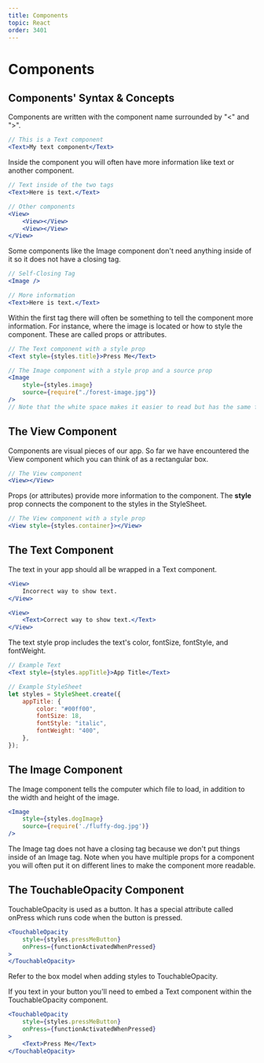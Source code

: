 ```yaml
---
title: Components
topic: React
order: 3401
---
```


# Components

## Components' Syntax & Concepts

Components are written with the component name surrounded by "<" and ">".

```jsx
// This is a Text component
<Text>My text component</Text>
```

Inside the component you will often have more information like text or another component.

```jsx
// Text inside of the two tags
<Text>Here is text.</Text>

// Other components
<View>
    <View></View>
    <View></View>
</View>
```

Some components like the Image component don't need anything inside of it so it does not have a closing tag.

```jsx
// Self-Closing Tag
<Image />

// More information
<Text>Here is text.</Text>
```

Within the first tag there will often be something to tell the component more information.
For instance, where the image is located or how to style the component.
These are called props or attributes.

```jsx
// The Text component with a style prop
<Text style={styles.title}>Press Me</Text>

// The Image component with a style prop and a source prop
<Image
    style={styles.image}
    source={require("./forest-image.jpg")} 
/>
// Note that the white space makes it easier to read but has the same function
```

## The View Component

Components are visual pieces of our app.
So far we have encountered the View component which you can think of as a rectangular box.

```jsx
// The View component
<View></View>
```

Props (or attributes) provide more information to the component. 
The **style** prop connects the component to the styles in the StyleSheet.

```jsx
// The View component with a style prop
<View style={styles.container}></View>
```

## The Text Component

The text in your app should all be wrapped in a Text component.

```jsx
<View>
    Incorrect way to show text.
</View>

<View>
    <Text>Correct way to show text.</Text>
</View>
```

The text style prop includes the text's color, fontSize, fontStyle, and fontWeight.

```jsx
// Example Text
<Text style={styles.appTitle}>App Title</Text>

// Example StyleSheet
let styles = StyleSheet.create({
    appTitle: {
        color: "#00ff00",
        fontSize: 18,
        fontStyle: "italic",
        fontWeight: "400",
    },
});
```

## The Image Component

The Image component tells the computer which file to load, in addition
to the width and height of the image.

```jsx
<Image 
    style={styles.dogImage}
    source={require('./fluffy-dog.jpg')} 
/>
```

The Image tag does not have a closing tag because we don't put things inside of an Image tag. 
Note when you have multiple props for a component you will often put it on different lines to make the component more readable.

## The TouchableOpacity Component

TouchableOpacity is used as a button.
It has a special attribute called onPress which runs code when the button is pressed.

```jsx
<TouchableOpacity
    style={styles.pressMeButton}
    onPress={functionActivatedWhenPressed}
>
</TouchableOpacity>
```
Refer to the box model when adding styles to TouchableOpacity.

If you text in your button you'll need to embed a Text component within the TouchableOpacity component.

```jsx
<TouchableOpacity
    style={styles.pressMeButton}
    onPress={functionActivatedWhenPressed}
>
    <Text>Press Me</Text>
</TouchableOpacity>
```